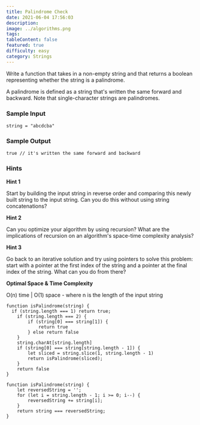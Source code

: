 ```yaml
---
title: Palindrome Check
date: 2021-06-04 17:56:03
description:
image: ../algorithms.png
tags:
tableContent: false
featured: true
difficulty: easy
category: Strings
---
```


Write a function that takes in a non-empty string and that returns a boolean representing whether the string is a palindrome.

A palindrome is defined as a string that's written the same forward and backward. Note that single-character strings are palindromes.

### Sample Input

```
string = "abcdcba"

```

### Sample Output

```
true // it's written the same forward and backward

```

### Hints

**Hint 1**

Start by building the input string in reverse order and comparing this newly built string to the input string. Can you do this without using string concatenations?

**Hint 2**

Can you optimize your algorithm by using recursion? What are the implications of recursion on an algorithm's space-time complexity analysis?

**Hint 3**

Go back to an iterative solution and try using pointers to solve this problem: start with a pointer at the first index of the string and a pointer at the final index of the string. What can you do from there?

**Optimal Space & Time Complexity**

O(n) time | O(1) space - where n is the length of the input string

```js:Solution-1
function isPalindrome(string) {
  if (string.length === 1) return true;
	if (string.length === 2) {
		if (string[0] === string[1]) {
			return true
		} else return false
	}
	string.charAt[string.length]
	if (string[0] === string[string.length - 1]) {
		let sliced = string.slice(1, string.length - 1)
		return isPalindrome(sliced);
	}
	return false
}
```

```js:Solution-2
function isPalindrome(string) {
	let reversedString = '';
	for (let i = string.length - 1; i >= 0; i--) {
		reversedString += string[i];
	}
	return string === reversedString;
}
```
